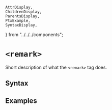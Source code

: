     AttrDisplay,
    ChildrenDisplay,
    ParentsDisplay,
    PtxExample,
    SyntaxDisplay,
} from "../../../components";

# `<remark>`

Short description of what the `<remark>` tag does.

## Syntax

<SyntaxDisplay name="remark" />

## Examples

    